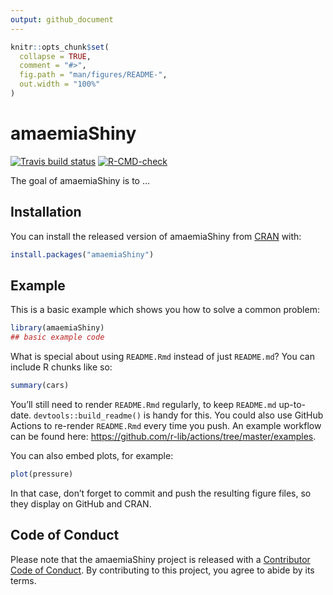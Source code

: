 ```yaml
---
output: github_document
---
```


<!-- README.md is generated from README.Rmd. Please edit that file -->

```r
knitr::opts_chunk$set(
  collapse = TRUE,
  comment = "#>",
  fig.path = "man/figures/README-",
  out.width = "100%"
)
```

# amaemiaShiny

<!-- badges: start -->
[![Travis build status](https://travis-ci.com/ktemadarko/amaemiaShiny.svg?branch=master)](https://travis-ci.com/ktemadarko/amaemiaShiny)
[![R-CMD-check](https://github.com/ktemadarko/amaemiaShiny/workflows/R-CMD-check/badge.svg)](https://github.com/ktemadarko/amaemiaShiny/actions)
<!-- badges: end -->

The goal of amaemiaShiny is to ...

## Installation

You can install the released version of amaemiaShiny from [CRAN](https://CRAN.R-project.org) with:

``` r
install.packages("amaemiaShiny")
```

## Example

This is a basic example which shows you how to solve a common problem:

```r
library(amaemiaShiny)
## basic example code
```

What is special about using `README.Rmd` instead of just `README.md`? You can include R chunks like so:

```r
summary(cars)
```

You'll still need to render `README.Rmd` regularly, to keep `README.md` up-to-date. `devtools::build_readme()` is handy for this. You could also use GitHub Actions to re-render `README.Rmd` every time you push. An example workflow can be found here: <https://github.com/r-lib/actions/tree/master/examples>.

You can also embed plots, for example:

```r
plot(pressure)
```

In that case, don't forget to commit and push the resulting figure files, so they display on GitHub and CRAN.

## Code of Conduct

Please note that the amaemiaShiny project is released with a [Contributor Code of Conduct](https://contributor-covenant.org/version/2/0/CODE_OF_CONDUCT.html). By contributing to this project, you agree to abide by its terms.
